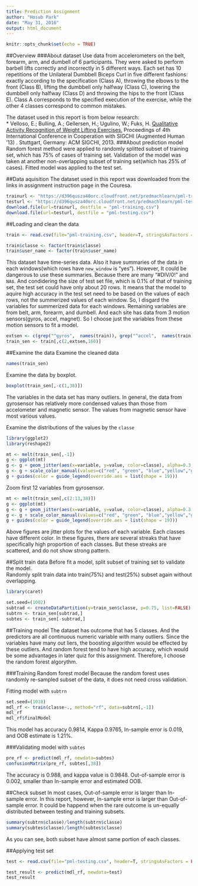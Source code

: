 ```yaml
---
title: Prediction Assignment 
author: "Hosub Park"
date: "May 31, 2016"
output: html_document
---
```


```r
knitr::opts_chunk$set(echo = TRUE)
```

##Overview
###About dataset
  Use data from accelerometers on the belt, forearm, arm, and dumbell of 6 participants. They were asked to perform barbell lifts correctly and incorrectly in 5 different ways. 
  Each set has 10 repetitions of the Unilateral Dumbbell Biceps Curl in five different fashions: exactly according to the specification (Class A), throwing the elbows to the front (Class B), lifting the dumbbell only halfway (Class C), lowering the dumbbell only halfway (Class D) and throwing the hips to the front (Class E).
 Class A corresponds to the specified execution of the exercise, while the other 4 classes correspond to common mistakes.
  
  The dataset used in this report is from below research:  
  *  Velloso, E.; Bulling, A.; Gellersen, H.; Ugulino, W.; Fuks, H. [Qualitative Activity Recognition of Weight Lifting Exercises.](http://groupware.les.inf.puc-rio.br/work.jsf?p1=11201) Proceedings of 4th International Conference in Cooperation with SIGCHI (Augmented Human '13) . Stuttgart, Germany: ACM SIGCHI, 2013.
###About prediction model
  Random forest method were applied to randomly splitted subset of training set, which has 75% of cases of training set. Validation of the model was taken at another non-overlapping subset of training set(which has 25% of cases). 
  Fitted model was applied to the test set.


##Data aquisition
The dataset used in this report was downloaded from the links in assignment instruction page in the Couresa.
```r
trainurl <- "https://d396qusza40orc.cloudfront.net/predmachlearn/pml-training.csv"
testurl <- "https://d396qusza40orc.cloudfront.net/predmachlearn/pml-testing.csv"
download.file(url=trainurl, destfile = "pml-training.csv")
download.file(url=testurl, destfile = "pml-testing.csv")
```

##Loading and clean the data
```r
train <- read.csv(file="pml-training.csv", header=T, stringsAsFactors = FALSE, na.strings = "")

train$classe <- factor(train$classe)
train$user_name <- factor(train$user_name)
```
 This dataset have time-series data. Also it have summaries of the data in each windows(which rows have `new_window` is "yes"). However, It could be dangerous to use these summaries. Because there are many "#DIV/0!" and `NA`s. And condidering the size of test set file, which is 0.1% of that of training set, the test set could have only about 20 rows. It means that the model to aquire high accuracy in the test set need to be based on the values of each rows, not the summerized values of each window. So, I disgard the variables for summerized data for each windows. Remaining variables are from belt, arm, forearm, and dumbell. And each site has data from 3 motion sensors(gyros, accel, magnet). So I choose just the variables from these motion sensors to fit a model.
```r
extsen <- c(grep("^gyros",  names(train)), grep("^accel",  names(train)), grep("^magnet",  names(train)))
train_sen <- train[,c(2,extsen,160)]
```

##Examine the data
Examine the cleaned data
```r
names(train_sen)
```

Examine the data by boxplot.
```r
boxplot(train_sen[,-c(1,38)])
```

  The variables in the data set has many outliers. In general, the data from gyrosensor has relatively more condensed values than those from accelometer and magnetic sensor. The values from magnetic sensor have most various values.  


Examine the distributions of the values by the `classe`
```r
library(ggplot2)
library(reshape2)

mt <- melt(train_sen[,-1])
g <- ggplot(mt)
g <- g + geom_jitter(aes(x=variable, y=value, color=classe), alpha=0.3, shape=46) + ylim(-800,800)
g <- g + scale_color_manual(values=c("red", "green", "blue","yellow","gray"))
g + guides(color = guide_legend(override.aes = list(shape = 19)))
```

Zoom first 12 variables from gyrosensor.

```r
mt <- melt(train_sen[,c(2:13,38)])
g <- ggplot(mt)
g <- g + geom_jitter(aes(x=variable, y=value, color=classe), alpha=0.3, shape=46) + ylim(-10,10)
g <- g + scale_color_manual(values=c("red", "green", "blue","yellow","gray"))
g + guides(color = guide_legend(override.aes = list(shape = 19)))
```
Above figures are jitter plots for the values of each variable. Each classes have different color. In these figures, there are several streaks that have specifically high proportion of each classes. But these streaks are scattered, and do not show strong pattern.

##Split train data
 Before fit a model, split subset of training set to validate the model.  
 Randomly split train data into train(75%) and test(25%) subset again without overlapping. 
```r
library(caret)
```

```r
set.seed=(1002)
subtrad <- createDataPartition(y=train_sen$classe, p=0.75, list=FALSE)
subtrn <- train_sen[subtrad,]
subtes <- train_sen[-subtrad,]
```

##Training model
 The dataset has outcome that has 5 classes. And the predictors are all continuous numeric variable with many outliers. Since the variables have many out liers, the boosting algorithm would be effected by these outliers. And random forest tend to have high accuracy, which would be some advantages in later quiz for this assignment. Therefore, I choose the random forest algorythm. 

###Training Random forest model
Because the random forest uses randomly re-sampled subset of the data, it does not need cross validation.
  
Fitting model with `subtrn`
```r
set.seed=(1018)
mdl_rf <- train(classe~., method="rf", data=subtrn[,-1])
mdl_rf
mdl_rf$finalModel
```

This model has accuracy 0.9814, Kappa 0.9765, In-sample error is 0.019, and OOB estimate is 1.21%.

###Validating model with `subtes`
```r
pre_rf <- predict(mdl_rf, newdata=subtes)
confusionMatrix(pre_rf, subtes[,38])
```
  
The accuracy is 0.988, and kappa value is 0.9848.
Out-of-sample error is 0.002, smaller than In-sample error and estimated OOB.

##Check subset
In most cases, Out-of-sample error is larger than In-sample error. In this report, however, In-sample error is larger than Out-of-sample error. It could be happend when the rare outcome is un-equally distributed between testing and training subsets. 
```r
summary(subtrn$classe)/length(subtrn$classe)
summary(subtes$classe)/length(subtes$classe)
```
As you can see, both subset have almost same portion of each classes.


##Applying test set
```r
test <- read.csv(file="pml-testing.csv", header=T, stringsAsFactors = FALSE, na.strings = "")

test_result <- predict(mdl_rf, newdata=test)
test_result
```

